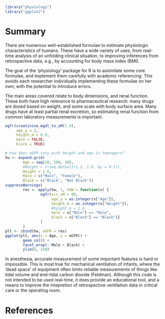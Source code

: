 ```r
library("physiology")
library("ggplot2")
```
# Summary

There are numerous well-established formulae to estimate physiologic characteristics of humans. These have a wide variety of uses, from real-time analysis of an unfolding clinical situation, to improving inferences from retrospective data, e.g., by accounting for body mass index (BMI).

The goal of the 'physiology' package for R is to assimilate some core formulae, and implement them carefully with academic referencing. This avoids each researcher individually implementing these formulae on her own, with the potential to introduce errors.

The main areas covered relate to body dimensions, and renal function. These both have high relevance to pharmaceutical research: many drugs are dosed based on weight, and some scale with body surface area. Many drugs have at least partial renal excretion, so estimating renal function from common laboratory measurements is important.

```r
egfr(creatinine_mgdl_to_uM(1.4), 
     age_y = 2,
     height_m = 0.9,
     male = FALSE, 
     black = TRUE)
```

```r
# how does eGFR vary with height and age in teenagers?
hw <- expand.grid(
        Age = seq(20, 100, 20),
        #Height = c(seq.default(1.2, 1.8, by = 0.2)), 
        Height = 1.6,
        Male = c("Male", "Female"),
        Black = c("Black", "Not Black"))
suppressWarnings(
        res <- apply(hw, 1, FUN = function(x) {
                egfr(scr_uM = 80,
                     age_y = as.integer(x["Age"]),
                     height_m = as.integer(x["Height"]), 
                     #height_m = 1.6,
                     male = x["Male"] == "Male", 
                     black = x["Black"] == "Black")}
                )
        )
plt <- cbind(hw, eGFR = res)
ggplot(plt, aes(x = Age, y = eGFR)) + 
        geom_col() + 
        facet_wrap(~ Male + Black) +
        ylim(0, 150)
```

In anesthesia, accurate measurement of some important features is hard or impossible. This is most true for mechanical ventilation of infants, where the 'dead space' of equipment often limits reliable measurements of things like tidal volume and end-tidal carbon dioxide (Feldman). Although this code is not intended to be used real-time, it does provide an educational tool, and a means to improve the intepretion of retrospective ventilation data in critical care or the operating room.

# References
